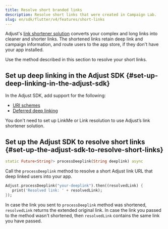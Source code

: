 ```yaml
---
title: Resolve short branded links
description: Resolve short links that were created in Campaign Lab.
slug: en/sdk/flutter/v4/features/short-links
---
```


Adjust's [link shortener solution](https://help.adjust.com/en/article/short-branded-links) converts your complex and long links into cleaner and shorter links. The shortened links retain deep link and campaign information, and route users to the app store, if they don't have your app installed.

Use the method described in this section to resolve your short links.

## Set up deep linking in the Adjust SDK {#set-up-deep-linking-in-the-adjust-sdk}

In the Adjust SDK, add support for the following:

-  [URI schemes](/en/sdk/flutter/features/deep-links)
-  [Deferred deep linking](/en/sdk/flutter/features/deep-links#deferred-deep-linking)

<Callout type="note">

You don't need to set up LinkMe or Link resolution to use Adjust’s link shortener solution.

</Callout>

## Set up the Adjust SDK to resolve short links {#set-up-the-adjust-sdk-to-resolve-short-links}

<CodeBlock title="Method signature">

```dart
static Future<String?> processDeeplink(String deeplink) async
```

</CodeBlock>

Call the `processDeeplink` method to resolve a short Adjust link URL that deep linked users into your app.

```dart
Adjust.processDeeplink("your-deeplink").then((resolvedLink) {
   print('Resolved link: ' + resolvedLink);
});
```

In case the link you sent to `processDeeplink` method was shortened, `resolvedLink` returns the extended original link. In case the link you passed to the method wasn't shortened, then `resolvedLink` contains the same link you have passed.
